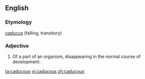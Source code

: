 ==English==
===Etymology===
{{L.}} ''[[caducus]]'' (falling, transitory)

===Adjective===
{{en-adj}}
# {{biology}} Of a part of an organism, disappearing in the normal course of development.

[[ta:caducous]]
[[vi:caducous]]
[[zh:caducous]]